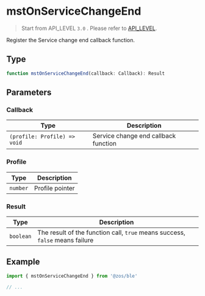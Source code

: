 # mstOnServiceChangeEnd

> Start from API_LEVEL `3.0` . Please refer to [API_LEVEL](../../../../guides/framework/device/compatibility.md).

Register the Service change end callback function.

## Type

```ts
function mstOnServiceChangeEnd(callback: Callback): Result
```

## Parameters

### Callback

| Type                                        | Description                          |
| ------------------------------------------- | ------------------------------------ |
| <code>(profile: Profile) =&#62; void</code> | Service change end callback function |

### Profile

| Type                | Description     |
| ------------------- | --------------- |
| <code>number</code> | Profile pointer |

### Result

| Type                 | Description                                                                  |
| -------------------- | ---------------------------------------------------------------------------- |
| <code>boolean</code> | The result of the function call, `true` means success, `false` means failure |

## Example

```js
import { mstOnServiceChangeEnd } from '@zos/ble'

// ...
```
